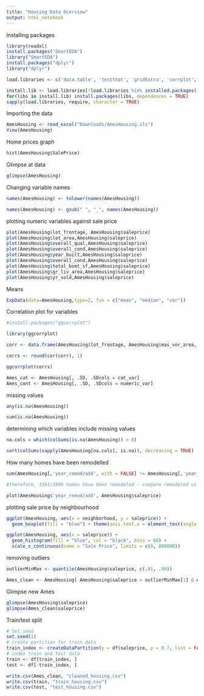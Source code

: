 ```yaml
---
title: "Housing Data Ocerview"
output: html_notebook
---
```


Installing packages

```r
library(readxl)
install.packages("SmartEDA")
library("SmartEDA")
install.packages("dplyr")
library("dplyr")
```

```r
load.libraries <- c('data.table', 'testthat', 'gridExtra', 'corrplot', 'GGally', 'ggplot2', 'e1071', 'dplyr')

install.lib <- load.libraries[!load.libraries %in% installed.packages()]
for(libs in install.lib) install.packages(libs, dependences = TRUE)
sapply(load.libraries, require, character = TRUE)
```

Importing the data
```r
AmesHousing <- read_excel("Downloads/AmesHousing.xls")
View(AmesHousing)  
```

Home prices graph
```r
hist(AmesHousing$SalePrice)
```

Glimpse at data
```r
glimpse(AmesHousing)
```

Changing variable names 
```r
names(AmesHousing) <- tolower(names(AmesHousing))

names(AmesHousing) <- gsub(" ", "_", names(AmesHousing))
```
plotting numeric variables against sale price
```r
plot(AmesHousing$lot_frontage, AmesHousing$saleprice)
plot(AmesHousing$lot_area,AmesHousing$saleprice)
plot(AmesHousing$overall_qual,AmesHousing$saleprice)
plot(AmesHousing$overall_cond,AmesHousing$saleprice)
plot(AmesHousing$year_built,AmesHousing$saleprice)
plot(AmesHousing$overall_cond,AmesHousing$saleprice)
plot(AmesHousing$total_bsmt_sf,AmesHousing$saleprice)
plot(AmesHousing$gr_liv_area,AmesHousing$saleprice)
plot(AmesHousing$yr_sold,AmesHousing$saleprice)
```

Means
```r
ExpData(data=AmesHousing,type=2, fun = c("mean", "median", "var"))
```
Correlation plot for variables
```r
#install.packages("ggcorrplot")

library(ggcorrplot)

corr <- data.frame(AmesHousing$lot_frontage, AmesHousing$mas_vnr_area, AmesHousing$bsmt_unf_sf, AmesHousing$total_bsmt_sf, AmesHousing$low_qual_fin_sf, AmesHousing$gr_liv_area, AmesHousing$garage_area, AmesHousing$saleprice)

corrs <- round(cor(corr), 1)

ggcorrplot(corrs)
```
```r
Ames_cat <- AmesHousing[, .SD, .SDcols = cat_var]
Ames_cont <- AmesHousing[, .SD, .SDcols = numeric_var]
```

missing values
```r
any(is.na(AmesHousing))

sum(is.na(AmesHousing))
```

determining which variables include missing values 
```r
na.cols = which(colSums(is.na(AmesHousing)) > 0)
```

```r
sort(colSums(sapply(AmesHousing[na.cols], is.na)), decreasing = TRUE)
```
How many homes have been remodelled 
```r
sum(AmesHousing[,'year_remod/add', with = FALSE] != AmesHousing[,'year_built', with = FALSE])

#therefore, 1361/2900 homes have been remodeled - compare remodeled vs not to see if there is a large difference

plot(AmesHousing$'year_remod/add', AmesHousing$saleprice)

```

plotting sale price by neighbourhood
```r
ggplot(AmesHousing, aes(x = neighborhood, y = saleprice)) + 
  geom_boxplot(fill = "blue") + theme(axis.text.x = element_text(angle = 90))
```


```r
ggplot(AmesHousing, aes(x = saleprice)) + 
  geom_histogram(fill = "blue", col = "black", bins = 60) + 
  scale_x_continuous(name = "Sale Price", limits = c(0, 800000))
```
removing outliers
```r
outlierMinMax <- quantile(AmesHousing$saleprice, c(.01, .99))

Ames_clean <- AmesHousing[ AmesHousing$saleprice > outlierMinMax[1] & AmesHousing$saleprice < outlierMinMax[2],  ]

```
Glimpse new Ames
```r
glimpse(AmesHousing$saleprice)
glimpse(Ames_clean$saleprice)
```
Train/test split
```r
# Set seed
set.seed(1)
# create partition for train data
train_index <- createDataPartition(y = df$saleprice, p = 0.7, list = FALSE)
# index train and test data
train <- df[train_index, ]
test <- df[-train_index, ]
```
```r
write.csv(Ames_clean, "cleaned_housing.csv")
write.csv(train, "train_housing.csv")
write.csv(test, "test_housing.csv")
```

